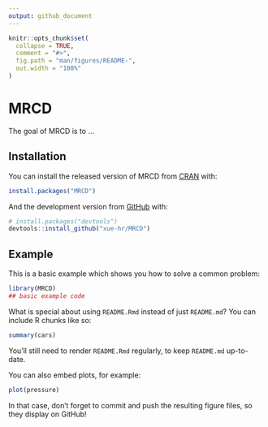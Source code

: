 ```yaml
---
output: github_document
---
```


<!-- README.md is generated from README.Rmd. Please edit that file -->

```r
knitr::opts_chunk$set(
  collapse = TRUE,
  comment = "#>",
  fig.path = "man/figures/README-",
  out.width = "100%"
)
```

# MRCD

<!-- badges: start -->
<!-- badges: end -->

The goal of MRCD is to ...

## Installation

You can install the released version of MRCD from [CRAN](https://CRAN.R-project.org) with:

``` r
install.packages("MRCD")
```

And the development version from [GitHub](https://github.com/) with:

``` r
# install.packages("devtools")
devtools::install_github("xue-hr/MRCD")
```
## Example

This is a basic example which shows you how to solve a common problem:

```r
library(MRCD)
## basic example code
```

What is special about using `README.Rmd` instead of just `README.md`? You can include R chunks like so:

```r
summary(cars)
```

You'll still need to render `README.Rmd` regularly, to keep `README.md` up-to-date.

You can also embed plots, for example:

```r
plot(pressure)
```

In that case, don't forget to commit and push the resulting figure files, so they display on GitHub!
